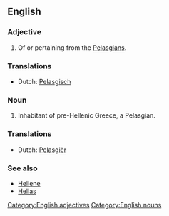 ==English==

===Adjective===
{{en-adj}}

# Of or pertaining from the [[Pelasgians]].

===Translations===
{{rfc-level|Translations at L3+ (AutoFormat would have corrected level of Translations)}}

{{trans-top|Pertaining from the Pelasgians}}
*Dutch: [[Pelasgisch]]
{{trans-mid}}
{{trans-bottom}}

===Noun===
{{en-noun}}

# Inhabitant of pre-Hellenic Greece, a Pelasgian.

===Translations===

{{trans-top|Inhabitant of pre-Hellenic Greece}}
*Dutch: [[Pelasgiër]]
{{trans-mid}}
{{trans-bottom}}

===See also===
*[[Hellene]]
*[[Hellas]]

[[Category:English adjectives]]
[[Category:English nouns]]